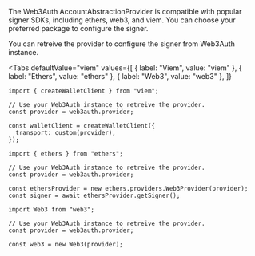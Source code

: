 
The Web3Auth AccountAbstractionProvider is compatible with popular signer SDKs, including ethers,
web3, and viem. You can choose your preferred package to configure the signer.

You can retreive the provider to configure the signer from Web3Auth instance.

<Tabs
  defaultValue="viem"
  values={[
    { label: "Viem", value: "viem" },
    { label: "Ethers", value: "ethers" },
    { label: "Web3", value: "web3" },
  ]}
>

<TabItem value="viem">

```tsx
import { createWalletClient } from "viem";

// Use your Web3Auth instance to retreive the provider.
const provider = web3auth.provider;

const walletClient = createWalletClient({
  transport: custom(provider),
});
```

</TabItem>

<TabItem value="ethers">

```tsx
import { ethers } from "ethers";

// Use your Web3Auth instance to retreive the provider.
const provider = web3auth.provider;

const ethersProvider = new ethers.providers.Web3Provider(provider);
const signer = await ethersProvider.getSigner();
```

</TabItem>

<TabItem value="web3">

```tsx
import Web3 from "web3";

// Use your Web3Auth instance to retreive the provider.
const provider = web3auth.provider;

const web3 = new Web3(provider);
```

</TabItem>
</Tabs>
